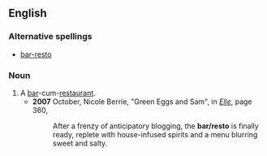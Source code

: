 ==English==
===Alternative spellings===
*[[bar-resto]]
===Noun===
#A [[bar]]-cum-[[restaurant]].
#*'''2007''' October, Nicole Berrie, "Green Eggs and Sam", in [[w:Elle|''Elle'']], page 360,
#*:After a frenzy of anticipatory blogging, the '''bar/resto''' is finally ready, replete with house-infused spirits and a menu blurring sweet and salty.
